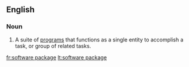 ==English==

===Noun===
{{wikipedia}}
{{en-noun|sg=[[software]] [[package]]}}

#{{computing}} A suite of [[program]]s that functions as a single entity to accomplish a task, or group of related tasks.

[[fr:software package]]
[[lt:software package]]